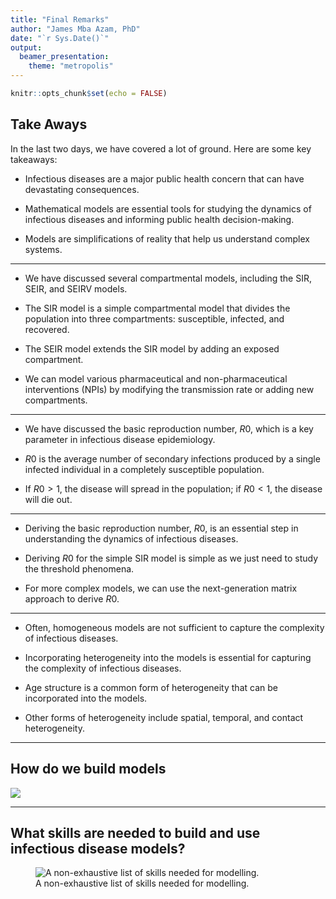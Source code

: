 ```yaml
---
title: "Final Remarks"
author: "James Mba Azam, PhD"
date: "`r Sys.Date()`"
output:
  beamer_presentation:
    theme: "metropolis"
---
```


```r
knitr::opts_chunk$set(echo = FALSE)
```

## Take Aways

In the last two days, we have covered a lot of ground. Here are some key takeaways:

-   Infectious diseases are a major public health concern that can have devastating consequences.

-   Mathematical models are essential tools for studying the dynamics of infectious diseases and informing public health decision-making.

-   Models are simplifications of reality that help us understand complex systems.

------------------------------------------------------------------------

-   We have discussed several compartmental models, including the SIR, SEIR, and SEIRV models.

-   The SIR model is a simple compartmental model that divides the population into three compartments: susceptible, infected, and recovered.

-   The SEIR model extends the SIR model by adding an exposed compartment.

-   We can model various pharmaceutical and non-pharmaceutical interventions (NPIs) by modifying the transmission rate or adding new compartments.

------------------------------------------------------------------------

-   We have discussed the basic reproduction number, $R0$, which is a key parameter in infectious disease epidemiology.

-   $R0$ is the average number of secondary infections produced by a single infected individual in a completely susceptible population.

-   If $R0 > 1$, the disease will spread in the population; if $R0 < 1$, the disease will die out.

------------------------------------------------------------------------

-   Deriving the basic reproduction number, $R0$, is an essential step in understanding the dynamics of infectious diseases.

-   Deriving $R0$ for the simple SIR model is simple as we just need to study the threshold phenomena.

-   For more complex models, we can use the next-generation matrix approach to derive $R0$.

------------------------------------------------------------------------

-   Often, homogeneous models are not sufficient to capture the complexity of infectious diseases.

-   Incorporating heterogeneity into the models is essential for capturing the complexity of infectious diseases.

-   Age structure is a common form of heterogeneity that can be incorporated into the models.

-   Other forms of heterogeneity include spatial, temporal, and contact heterogeneity.

---

## How do we build models

![](images/modelling_process.png)

---

## What skills are needed to build and use infectious disease models?

![A non-exhaustive list of skills needed for modelling.](images/modelling_skills.001.jpeg)